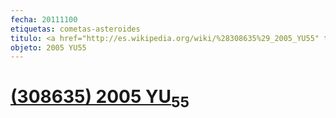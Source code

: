 ```yaml
---
fecha: 20111100
etiquetas: cometas-asteroides
titulo: <a href="http://es.wikipedia.org/wiki/%28308635%29_2005_YU55" target="_blank" ><b>(308635) 2005 YU<sub>55</sub></b></a>
objeto: 2005 YU55
---
```


# <a href="http://es.wikipedia.org/wiki/%28308635%29_2005_YU55" target="_blank" ><b>(308635) 2005 YU<sub>55</sub></b></a>